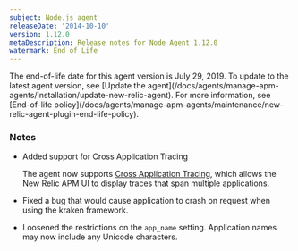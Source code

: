 ```yaml
---
subject: Node.js agent
releaseDate: '2014-10-10'
version: 1.12.0
metaDescription: Release notes for Node Agent 1.12.0
watermark: End of Life
---
```


<Callout variant="important">
  The end-of-life date for this agent version is July 29, 2019. To update to the latest agent version, see [Update the agent](/docs/agents/manage-apm-agents/installation/update-new-relic-agent). For more information, see [End-of-life policy](/docs/agents/manage-apm-agents/maintenance/new-relic-agent-plugin-end-life-policy).
</Callout>

### Notes

* Added support for Cross Application Tracing

  The agent now supports [Cross Application Tracing](/docs/apm/traces/cross-application-traces/cross-application-traces), which allows the New Relic APM UI to display traces that span multiple applications.
* Fixed a bug that would cause application to crash on request when using the kraken framework.
* Loosened the restrictions on the `app_name` setting. Application names may now include any Unicode characters.
